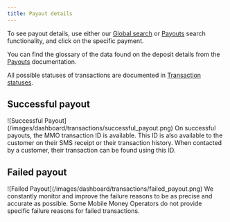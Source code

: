 ```yaml
---
title: Payout details
---
```


To see payout details, use either our [Global search](/dashboard/global_search) or [Payouts](/dashboard/transactions/payouts) search functionality, and click on the specific payment.

You can find the glossary of the data found on the deposit details from the [Payouts](/dashboard/transactions/payouts) documentation.

All possible statuses of transactions are documented in [Transaction statuses](/dashboard/transactions/transaction_statuses).

## Successful payout

<Frame>
![Successful Payout](/images/dashboard/transactions/successful_payout.png)
</Frame>

<Tip>
    On successful payouts, the MMO transaction ID is available. 
    This ID is also available to the customer on their SMS receipt or their transaction history. 
    When contacted by a customer, their transaction can be found using this ID.
</Tip>

## Failed payout

<Frame>
    ![Failed Payout](/images/dashboard/transactions/failed_payout.png)
</Frame>

<Info>
    We constantly monitor and improve the failure reasons to be as precise and accurate as possible.  
    Some Mobile Money Operators do not provide specific failure reasons for failed transactions.
</Info>